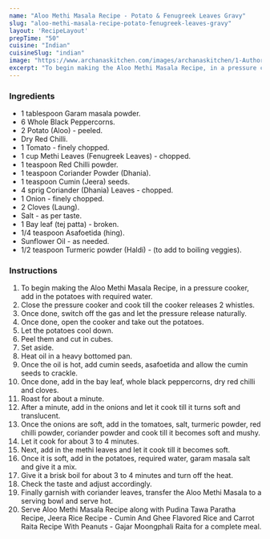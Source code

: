 ---
name: "Aloo Methi Masala Recipe - Potato & Fenugreek Leaves Gravy"
slug: "aloo-methi-masala-recipe-potato-fenugreek-leaves-gravy"
layout: 'RecipeLayout'
prepTime: "50"
cuisine: "Indian"
cuisineSlug: "indian"
image: "https://www.archanaskitchen.com/images/archanaskitchen/1-Author/Prasanna_Manerkar/Aloo_Methi_sabzi_north_indian_style_gravy_dish-5_1600.jpg"
excerpt: "To begin making the Aloo Methi Masala Recipe, in a pressure cooker, add in the potatoes with required water"
---

### Ingredients

- 1 tablespoon Garam masala powder.
- 6 Whole Black Peppercorns.
- 2 Potato (Aloo) - peeled.
- Dry Red Chilli.
- 1 Tomato - finely chopped.
- 1 cup Methi Leaves (Fenugreek Leaves) - chopped.
- 1 teaspoon Red Chilli powder.
- 1 teaspoon Coriander Powder (Dhania).
- 1 teaspoon Cumin (Jeera) seeds.
- 4 sprig Coriander (Dhania) Leaves - chopped.
- 1 Onion - finely chopped.
- 2 Cloves (Laung).
- Salt - as per taste.
- 1 Bay leaf (tej patta) - broken.
- 1/4 teaspoon Asafoetida (hing).
- Sunflower Oil - as needed.
- 1/2 teaspoon Turmeric powder (Haldi) - (to add to boiling veggies).

### Instructions

1. To begin making the Aloo Methi Masala Recipe, in a pressure cooker, add in the potatoes with required water.
1. Close the pressure cooker and cook till the cooker releases 2 whistles.
1. Once done, switch off the gas and let the pressure release naturally.
1. Once done, open the cooker and take out the potatoes.
1. Let the potatoes cool down.
1. Peel them and cut in cubes.
1. Set aside.
1. Heat oil in a heavy bottomed pan.
1. Once the oil is hot, add cumin seeds, asafoetida and allow the cumin seeds to crackle.
1. Once done, add in the bay leaf, whole black peppercorns, dry red chilli and cloves.
1. Roast for about a minute.
1. After a minute, add in the onions and let it cook till it turns soft and translucent.
1. Once the onions are soft, add in the tomatoes, salt, turmeric powder, red chilli powder, coriander powder and cook till it becomes soft and mushy.
1. Let it cook for about 3 to 4 minutes.
1. Next, add in the methi leaves and let it cook till it becomes soft.
1. Once it is soft, add in the potatoes, required water, garam masala salt and give it a mix.
1. Give it a brisk boil for about 3 to 4 minutes and turn off the heat.
1. Check the taste and adjust accordingly.
1. Finally garnish with coriander leaves, transfer the Aloo Methi Masala to a serving bowl and serve hot.
1. Serve Aloo Methi Masala Recipe along with Pudina Tawa Paratha Recipe, Jeera Rice Recipe - Cumin And Ghee Flavored Rice and Carrot Raita Recipe With Peanuts - Gajar Moongphali Raita for a complete meal.
